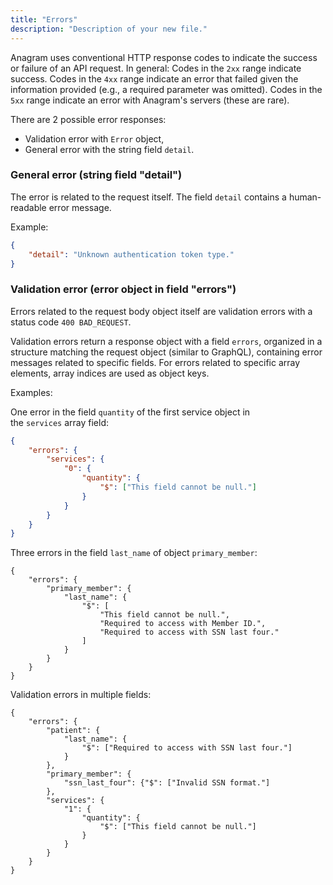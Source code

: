 ```yaml
---
title: "Errors"
description: "Description of your new file."
---
```


Anagram uses conventional HTTP response codes to indicate the success or failure of an API request. In general: Codes in the `2xx` range indicate success. Codes in the `4xx` range indicate an error that failed given the information provided (e.g., a required parameter was omitted). Codes in the `5xx` range indicate an error with Anagram's servers (these are rare).

There are 2 possible error responses:

- Validation error with `Error` object,
- General error with the string field `detail`.

### General error (string field "detail")

The error is related to the request itself. The field `detail` contains a human-readable error message.

Example:

```json
{
    "detail": "Unknown authentication token type."
}
```

### Validation error (error object in field "errors")

Errors related to the request body object itself are validation errors with a status code `400 BAD_REQUEST`.

Validation errors return a response object with a field `errors`, organized in a structure matching the request object (similar to GraphQL), containing error messages related to specific fields. For errors related to specific array elements, array indices are used as object keys.

Examples:

One error in the field `quantity` of the first service object in the `services` array field:

```json
{
    "errors": {
        "services": {
            "0": {
                "quantity": {
                    "$": ["This field cannot be null."]
                }
            }
        }
    }
}
```

Three errors in the field `last_name` of object `primary_member`:

```
{
    "errors": {
        "primary_member": {
            "last_name": {
                "$": [
                    "This field cannot be null.",
                    "Required to access with Member ID.",
                    "Required to access with SSN last four."
                ]
            }
        }
    }
}
```

Validation errors in multiple fields:

```
{
    "errors": {
        "patient": {
            "last_name": {
                "$": ["Required to access with SSN last four."]
            }
        },
        "primary_member": {
            "ssn_last_four": {"$": ["Invalid SSN format."]
        },
        "services": {
            "1": {
                "quantity": {
                    "$": ["This field cannot be null."]
                }
            }
        }
    }
}
```